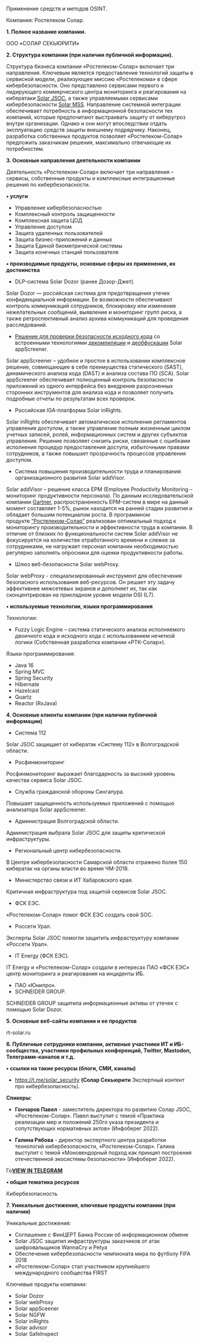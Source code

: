 Применение средств и методов OSINT.

Компания: Ростелеком Солар. 

**1. Полное название компании.** 

ООО «СОЛАР СЕКЬЮРИТИ»

**2. Структура компании (при наличии публичной информации).** 

Структура бизнеса компании «Ростелеком-Солар» включает три направления. Ключевым является предоставление технологий защиты в сервисной модели, реализующее миссию «Ростелекома» в сфере кибербезопасности. Оно представлено сервисами первого и лидирующего коммерческого центра мониторинга и реагирования на кибератаки [Solar JSOC](https://www.tadviser.ru/index.php/Solar_JSOC "Solar JSOC"), а также управляемыми сервисами кибербезопасности [Solar MSS](https://www.tadviser.ru/index.php/%D0%9F%D1%80%D0%BE%D0%B4%D1%83%D0%BA%D1%82:Solar_MSS "Solar MSS"). Направление системной интеграции обеспечивает потребность в информационной безопасности тех компаний, которые предпочитают выстраивать защиту от киберугроз внутри организации. Однако и они могут впоследствии отдать эксплуатацию средств защиты внешнему подрядчику. Наконец, разработка собственных продуктов позволяет «Ростелеком-Солар» предложить заказчикам решения, максимально отвечающие их потребностям.

**3. Основные направления деятельности компании** 

Деятельность «Ростелеком-Солар» включает три направления – сервисы, собственные продукты и комплексные интеграционные решения по кибербезопасности.

**• услуги** 

- Управление кибербезопасностью
- Комплексный контроль защищенности
- Комплексная защита ЦОД
- Управление доступом
- Защита удаленных пользователей
- Защита бизнес-приложений и данных
- Защита Единой биометрической системы
- Защита конечных станций пользователя

**• производимые продукты, основные сферы их применения, их достоинства** 

- DLP-система Solar Dozor (ранее Дозор-Джет).

Solar Dozor — российская система для предотвращения утечек конфиденциальной информации. Ее возможности обеспечивают контроль коммуникаций сотрудников, блокировку или изменение нежелательных сообщений, выявление и мониторинг групп риска, а также ретроспективный анализ архива коммуникаций для проведения расследований.

- [Решение для проверки безопасности исходного кода](https://ru.wikipedia.org/wiki/%D0%A1%D1%82%D0%B0%D1%82%D0%B8%D1%87%D0%B5%D1%81%D0%BA%D0%B8%D0%B9_%D0%B0%D0%BD%D0%B0%D0%BB%D0%B8%D0%B7_%D0%BA%D0%BE%D0%B4%D0%B0 "Статический анализ кода") со встроенными технологиями [декомпиляции](https://ru.wikipedia.org/wiki/%D0%94%D0%B5%D0%BA%D0%BE%D0%BC%D0%BF%D0%B8%D0%BB%D1%8F%D1%82%D0%BE%D1%80 "Декомпилятор") и [деобфускации](https://ru.wikipedia.org/wiki/%D0%9E%D0%B1%D1%84%D1%83%D1%81%D0%BA%D0%B0%D1%86%D0%B8%D1%8F_\(%D0%BF%D1%80%D0%BE%D0%B3%D1%80%D0%B0%D0%BC%D0%BC%D0%BD%D0%BE%D0%B5_%D0%BE%D0%B1%D0%B5%D1%81%D0%BF%D0%B5%D1%87%D0%B5%D0%BD%D0%B8%D0%B5\) "Обфускация (программное обеспечение)") Solar appScreener.

Solar appScreener – удобное и простое в использовании комплексное решение, совмещающее в себе преимущества статического (SAST), динамического анализа кода (DAST) и анализа состава ПО (SCA).
Solar appScreener обеспечивает полноценный контроль безопасности приложений из одного интерфейса без внедрения разрозненных сторонних инструментов для анализа кода и позволяет получить подробные отчеты по результатам всех проверок.

- Российская IGA-платформа Solar inRights.

Solar inRights обеспечивает автоматическое исполнение регламентов управления доступом, а также управление полным жизненным циклом учетных записей, ролей, информационных систем и других субъектов управления. Решение позволяет снизить риски, связанные с ошибками исполнения процедур предоставления доступа, избыточными правами сотрудников, а также повышает прозрачность процессов управления доступом.

- Система повышения производительности труда и планирования организационного развития Solar addVisor.

Solar addVisor – решение класса EPM (Employee Productivity Monitoring – мониторинг продуктивности персонала). По данным исследовательской компании [Gartner](https://www.tadviser.ru/index.php/%D0%9A%D0%BE%D0%BC%D0%BF%D0%B0%D0%BD%D0%B8%D1%8F:Gartner "Gartner"), распространенность EPM-систем в мире на данный момент составляет 1-5%, рынок находится на ранней стадии развития и обладает большим потенциалом роста. В программном продукте ["Ростелеком-Солар"](https://www.tadviser.ru/index.php/%D0%9A%D0%BE%D0%BC%D0%BF%D0%B0%D0%BD%D0%B8%D1%8F:%D0%A0%D0%BE%D1%81%D1%82%D0%B5%D0%BB%D0%B5%D0%BA%D0%BE%D0%BC-%D0%A1%D0%BE%D0%BB%D0%B0%D1%80,_Rostelecom-Solar_\(%D1%80%D0%B0%D0%BD%D0%B5%D0%B5_Solar_Security,_%D0%A1%D0%BE%D0%BB%D0%B0%D1%80_%D0%A1%D0%B5%D0%BA%D1%8C%D1%8E%D1%80%D0%B8%D1%82%D0%B8\) "Ростелеком-Солар, Rostelecom-Solar (ранее Solar Security, Солар Секьюрити)") реализован оптимальный подход к мониторингу производительности и эффективности труда в компании. В отличие от близких по функциональности систем Solar addVisor не фокусируется на количестве отработанного времени и слежке за сотрудниками, не нагружает персонал компании необходимостью регулярно заполнять опросники для оценки продуктивности работы.

- Шлюз веб-безопасности Solar webProxy.

Solar webProxy - специализированный инструмент для обеспечения безопасного использования веб-ресурсов. Он решает эту задачу эффективнее межсетевых экранов и дополняет их, так как сконцентрирован на прикладном уровне модели OSI (L7).

**• используемые технологии, языки программирования** 

Технологии:

- Fuzzy Logic Engine – система статического анализа исполняемого двоичного кода и исходного кода с использованием нечеткой логики (Собственная разработка компании «РТК-Солар»).

Языки программирования:

- Java 16
- Spring MVC
- Spring Security
- Hibernate
- Hazelcast
- Quartz
- Reactor (RxJava)

**4. Основные клиенты компании (при наличии публичной информации)** 

- Система 112

Solar JSOC защищает от кибератак «Систему 112» в Волгоградской области.

- Росфинмониторинг

Росфинмониторинг выражает благодарность за высокий уровень качества сервиса Solar JSOC.

- Служба гражданской обороны Сингапура.

Повышает защищенность используемых приложений с помощью анализатора Solar appScreener.

- Администрация Волгоградской области.

Администрация выбрала Solar JSOC для защиты критической инфраструктуры.

- Региональный центр кибербезопасности.

В Центре кибербезопасности Самарской области отражено более 150 кибератак на органы власти во время ЧМ-2018.

- Министерство связи и ИТ Хабаровского края.

Критичная инфраструктура под защитой сервисов Solar JSOC.

- ФСК ЕЭС.

«Ростелеком-Солар» помог ФСК ЕЭС создать свой SOC.

- Россети Урал.

Эксперты Solar JSOC помогли защитить инфраструктуру компании «Россети Урал».

- IT Energy (ФСК ЕЭС).

IT Energy и «Ростелеком-Солар» создали в интересах ПАО «ФСК ЕЭС» центр мониторинга и реагирования на инциденты ИБ.

- ПАО «Юнипро».
- SCHNEIDER GROUP.

SCHNEIDER GROUP защитила информационные активы от утечек с помощью Solar Dozor.

**5. Основные веб-сайты компании и ее продуктов**

rt-solar.ru 

**6. Публичные сотрудники компании, активные участники ИТ и ИБ-сообщества, участники профильных конференций, Twitter, Mastodon, Телеграмм-каналов и т.д.** 

**• ссылки на такие ресурсы (блоги, СМИ, каналы)** 

- <https://t.me/solar_security> **(Солар Секьюрити** Экспертный контент про кибербезопасность).

**Спикеры:**

- **Гончаров Павел** - заместитель директора по развитию Солар JSOC, «Ростелеком-Солар». Павел выступит с темой «Практика реализации мер и положений 250го указа президента и сопутствующих нормативных актов» (Инфоберег 2022).

- **Галина Рябова** - директор экспертного центра разработки технологий кибербезопасности, «Ростелеком-Солар». Галина выступит с темой «Моновендорный подход как принцип построения отечественной экосистемы безопасности» (Инфоберег 2022).

Го[**VIEW IN TELEGRAM**](TG://RESOLVE?DOMAIN=SOLAR_SECURITY)

**• общая тематика ресурсов** 

Кибербезопасность

**7. Уникальные достижения, ключевые продукты компании (при наличии)**

Уникальные достижения:

- Соглашение с ФинЦЕРТ Банка России об информационном обмене
- Solar JSOC защитил инфраструктуры заказчиков от атак шифровальщиков WannaCry и Petya
- Обеспечение кибербезопасности чемпионата мира по футболу FIFA 2018
- «Ростелеком-Солар» стал участником крупнейшего международного сообщества FIRST

Ключевые продукты компании:

- Solar Dozor
- Solar webProxy
- Solar appSceener
- Solar NGFW
- Solar inRights
- Solar advisor
- Solar SafeInspect

